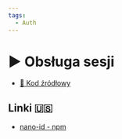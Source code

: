 ```yaml
---
tags:
  - Auth
---
```



# ▶️ Obsługa sesji

<VimeoPlayer videoId="763163896" />

- [💾 Kod źródłowy](https://github.com/codisity/simple-auth/tree/2819c6f7cf327a95b2d9f468362ad7b1dbf4561f)

## Linki 🇺🇸

- [nano-id - npm](https://www.npmjs.com/package/nano-id)
